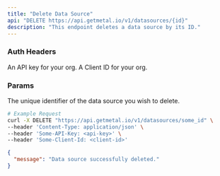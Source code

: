 ```yaml
---
title: "Delete Data Source"
api: "DELETE https://api.getmetal.io/v1/datasources/{id}"
description: "This endpoint deletes a data source by its ID."
---
```


### Auth Headers

<ParamField required header="Some-API-Key" type="string">
  An API key for your org.
</ParamField>

<ParamField required header="Some-Client-Id" type="string">
  A Client ID for your org.
</ParamField>

### Params

<ParamField required path="id" type="string">
  The unique identifier of the data source you wish to delete.
</ParamField>

<RequestExample>

```bash
# Example Request
curl -X DELETE "https://api.getmetal.io/v1/datasources/some_id" \
--header 'Content-Type: application/json' \
--header 'Some-API-Key: <api-key>' \
--header 'Some-Client-Id: <client-id>'
```
</RequestExample>

<ResponseExample>

```json Response
{
  "message": "Data source successfully deleted."
}
```
</ResponseExample>
